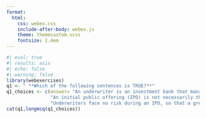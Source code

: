 ```yaml
---
format:
  html:
    css: webex.css
    include-after-body: webex.js
    theme: themecustom.scss
    fontsize: 1.4em
---
```


```r
#| eval: true
#| results: asis
#| echo: false
#| warning: false
library(webexercises)
q1 <- " **Which of the following sentences is TRUE?**"
q1_choices <- c(answer= "An underwriter is an investment bank that manages the IPO process and helps the company sell its stock.", 
                "An initial public offering (IPO) is not necessarily the first time a company sells its stock to the public.", 
                "Underwriters face no risk during an IPO, so that a greenshoe provision is usually not necessary.")
cat(q1,longmcq(q1_choices))
```

